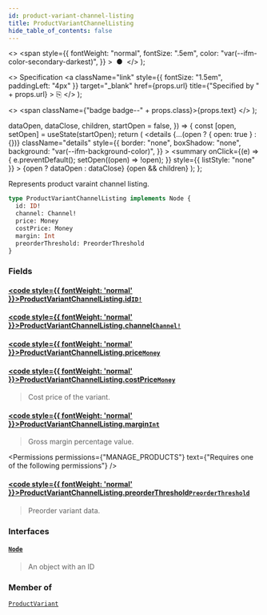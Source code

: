```yaml
---
id: product-variant-channel-listing
title: ProductVariantChannelListing
hide_table_of_contents: false
---
```


  <>
    <span
      style={{
        fontWeight: "normal",
        fontSize: ".5em",
        color: "var(--ifm-color-secondary-darkest)",
      }}
    >
      &nbsp;●&nbsp;
    </span>
  </>
);

  <>
    Specification
    <a
      className="link"
      style={{ fontSize: "1.5em", paddingLeft: "4px" }}
      target="\_blank"
      href={props.url}
      title={"Specified by " + props.url}
    >
      ⎘
    </a>
  </>
);

  <>
    <span className={"badge badge--" + props.class}>{props.text}</span>
  </>
);


  dataOpen,
  dataClose,
  children,
  startOpen = false,
}) => {
  const [open, setOpen] = useState(startOpen);
  return (
    <details
      {...(open ? { open: true } : {})}
      className="details"
      style={{
        border: "none",
        boxShadow: "none",
        background: "var(--ifm-background-color)",
      }}
    >
      <summary
        onClick={(e) => {
          e.preventDefault();
          setOpen((open) => !open);
        }}
        style={{ listStyle: "none" }}
      >
        {open ? dataOpen : dataClose}
      </summary>
      {open && children}
    </details>
  );
};

Represents product varaint channel listing.

```graphql
type ProductVariantChannelListing implements Node {
  id: ID!
  channel: Channel!
  price: Money
  costPrice: Money
  margin: Int
  preorderThreshold: PreorderThreshold
}
```

### Fields

#### [<code style={{ fontWeight: 'normal' }}>ProductVariantChannelListing.<b>id</b></code>](#)<Bullet />[`ID!`](../../../api-reference/miscellaneous/scalars/id) <Badge class="secondary" text="non-null"/> <Badge class="secondary" text="scalar"/>

>

#### [<code style={{ fontWeight: 'normal' }}>ProductVariantChannelListing.<b>channel</b></code>](#)<Bullet />[`Channel!`](../../../api-reference/channels/objects/channel) <Badge class="secondary" text="non-null"/> <Badge class="secondary" text="object"/>

>

#### [<code style={{ fontWeight: 'normal' }}>ProductVariantChannelListing.<b>price</b></code>](#)<Bullet />[`Money`](../../../api-reference/miscellaneous/objects/money) <Badge class="secondary" text="object"/>

>

#### [<code style={{ fontWeight: 'normal' }}>ProductVariantChannelListing.<b>costPrice</b></code>](#)<Bullet />[`Money`](../../../api-reference/miscellaneous/objects/money) <Badge class="secondary" text="object"/>

> Cost price of the variant.

#### [<code style={{ fontWeight: 'normal' }}>ProductVariantChannelListing.<b>margin</b></code>](#)<Bullet />[`Int`](../../../api-reference/miscellaneous/scalars/int) <Badge class="secondary" text="scalar"/>

> Gross margin percentage value.

<Permissions
  permissions={"MANAGE_PRODUCTS"}
  text={"Requires one of the following permissions"}
/>

#### [<code style={{ fontWeight: 'normal' }}>ProductVariantChannelListing.<b>preorderThreshold</b></code>](#)<Bullet />[`PreorderThreshold`](../../../api-reference/products/objects/preorder-threshold) <Badge class="secondary" text="object"/>

> Preorder variant data.
>
> <Badge text="Added in Saleor 3.1" class="secondary margin-bottom--sm" />
>
> <FeaturePreview />

### Interfaces

#### [`Node`](../../../api-reference/miscellaneous/interfaces/node) <Badge class="secondary" text="interface"/>

> An object with an ID

### Member of

[`ProductVariant`](../../../api-reference/products/objects/product-variant) <Badge class="secondary" text="object"/>



